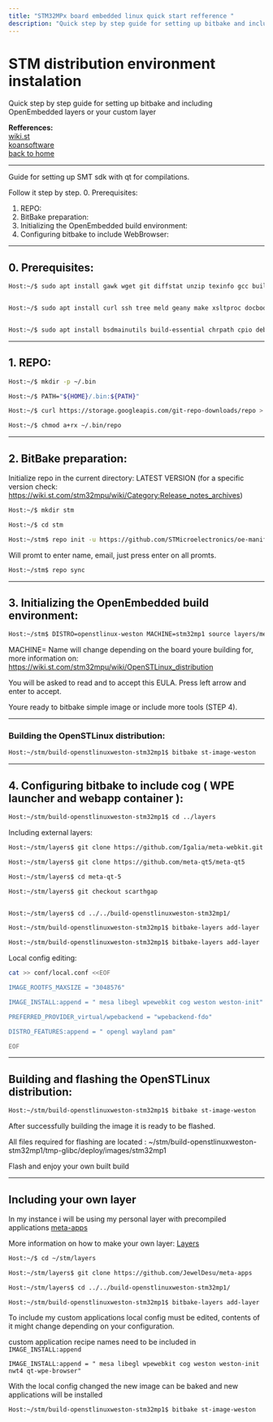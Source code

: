```yaml
---
title: "STM32MPx board embedded linux quick start refference "
description: "Quick step by step guide for setting up bitbake and including OpenEmbedded layers or your custom layer"
---
```


# STM distribution environment instalation

Quick step by step guide for setting up bitbake and including OpenEmbedded layers or your custom layer

**Refferences:**  
[wiki.st](https://wiki.st.com/stm32mpu/wiki/STM32MPU_Distribution_Package)  
[koansoftware](https://koansoftware.com/howto-use-yocto-project-with-the-stm32mp1-embedded-systems/)    
[back to home](./notes)

---

Guide for setting up SMT sdk with qt for compilations.

Follow it step by step.
0. Prerequisites:
1. REPO:
2. BitBake preparation:
3. Initializing the OpenEmbedded build environment:
4. Configuring bitbake to include WebBrowser:

---

## 0. Prerequisites:

```bash
Host:~/$ sudo apt install gawk wget git diffstat unzip texinfo gcc build-essential chrpath socat cpio python3 python3-pip python3-pexpect xz-utils debianutils iputils-ping python3-git python3-jinja2 libegl1-mesa libsdl1.2-dev python3-subunit mesa-common-dev zstd liblz4-tool file locales


Host:~/$ sudo apt install curl ssh tree meld geany make xsltproc docbook-utils fop dblatex xmlto


Host:~/$ sudo apt install bsdmainutils build-essential chrpath cpio debianutils diffstat gawk gcc-multilib git iputils-ping libegl1-mesa libgmp-dev libmpc-dev libsdl1.2-dev libssl-dev lz4 pylint python3 python3-git python3-jinja2 python3-pexpect python3-pip socat texinfo unzip wget xterm xz-utils zstd
```

---

## 1. REPO:

```bash
Host:~/$ mkdir -p ~/.bin

Host:~/$ PATH="${HOME}/.bin:${PATH}"

Host:~/$ curl https://storage.googleapis.com/git-repo-downloads/repo > ~/.bin/repo

Host:~/$ chmod a+rx ~/.bin/repo
```
---

## 2. BitBake preparation:


Initialize repo in the current directory:
LATEST VERSION (for a specific version check: https://wiki.st.com/stm32mpu/wiki/Category:Release_notes_archives)

```bash
Host:~/$ mkdir stm

Host:~/$ cd stm

Host:~/stm$ repo init -u https://github.com/STMicroelectronics/oe-manifest.git -b refs/tags/openstlinux-6.6-yocto-scarthgap-mpu-v25.06.11
```

Will promt to enter name, email, just press enter on all promts.
```bash
Host:~/stm$ repo sync
```
---

## 3. Initializing the OpenEmbedded build environment:

```bash
Host:~/stm$ DISTRO=openstlinux-weston MACHINE=stm32mp1 source layers/meta-st/scripts/envsetup.sh
```

MACHINE= Name will change depending on the board youre building for, more information on: https://wiki.st.com/stm32mpu/wiki/OpenSTLinux_distribution 

You will be asked to read and to accept this EULA. Press left arrow and enter to accept.

Youre ready to bitbake simple image or include more tools (STEP 4).


---

### Building the OpenSTLinux distribution:

```bash
Host:~/stm/build-openstlinuxweston-stm32mp1$ bitbake st-image-weston
```


---

## 4. Configuring bitbake to include cog ( WPE launcher and webapp container ):

```bash
Host:~/stm/build-openstlinuxweston-stm32mp1$ cd ../layers
```

Including external layers:

```bash
Host:~/stm/layers$ git clone https://github.com/Igalia/meta-webkit.git

Host:~/stm/layers$ git clone https://github.com/meta-qt5/meta-qt5

Host:~/stm/layers$ cd meta-qt-5

Host:~/stm/layers$ git checkout scarthgap


Host:~/stm/layers$ cd ../../build-openstlinuxweston-stm32mp1/

Host:~/stm/build-openstlinuxweston-stm32mp1$ bitbake-layers add-layer ../layers/meta-webkit/

Host:~/stm/build-openstlinuxweston-stm32mp1$ bitbake-layers add-layer ../layers/meta-qt5
```

Local config editing:

```bash
cat >> conf/local.conf <<EOF

IMAGE_ROOTFS_MAXSIZE = "3048576"

IMAGE_INSTALL:append = " mesa libegl wpewebkit cog weston weston-init"

PREFERRED_PROVIDER_virtual/wpebackend = "wpebackend-fdo"

DISTRO_FEATURES:append = " opengl wayland pam"

EOF

```

---


## Building and flashing the OpenSTLinux distribution:

```bash
Host:~/stm/build-openstlinuxweston-stm32mp1$ bitbake st-image-weston
```

After successfully building the image it is ready to be flashed.

All files required for flashing are located : ~/stm/build-openstlinuxweston-stm32mp1/tmp-glibc/deploy/images/stm32mp1

Flash and enjoy your own built build

---

## Including your own layer

In my instance i will be using my personal layer with precompiled applications [meta-apps](https://github.com/JewelDesu/meta-apps)

More information on how to make your own layer: [Layers](./customlayers)

```bash
Host:~/$ cd ~/stm/layers

Host:~/stm/layers$ git clone https://github.com/JewelDesu/meta-apps

Host:~/stm/layers$ cd ../../build-openstlinuxweston-stm32mp1/

Host:~/stm/build-openstlinuxweston-stm32mp1$ bitbake-layers add-layer ../layers/meta-apps/
```

To include my custom applications local config must be edited, contents of it might change depending on your configuration.


custom application recipe names need to be included in ``IMAGE_INSTALL:append``

``IMAGE_INSTALL:append = " mesa libegl wpewebkit cog weston weston-init nwt4 qt-wpe-browser"``

With the local config changed the new image can be baked and new applications will be installed

```bash
Host:~/stm/build-openstlinuxweston-stm32mp1$ bitbake st-image-weston
```
